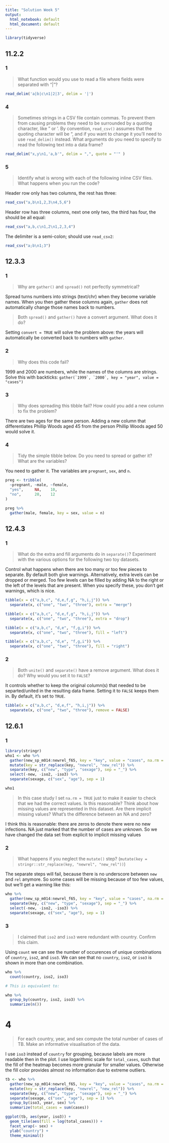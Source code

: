 ```yaml
---
title: "Solution Week 5"
output:
  html_notebook: default
  html_document: default
---
```


```r
library(tidyverse)
```

## 11.2.2

### 1

> What function would you use to read a file where fields were separated with
“|”?


```r
read_delim('a|b|c\n1|2|3', delim = '|')
```


### 4

> Sometimes strings in a CSV file contain commas. To prevent them from causing problems they need to be surrounded by a quoting character, like " or '. By convention, ```read_csv()``` assumes that the quoting character will be ", and if you want to change it you’ll need to use ```read_delim()``` instead. What arguments do you need to specify to read the following text into a data frame?

```r
read_delim("x,y\n1,'a,b'", delim = ",", quote = "'" )
```

### 5
> Identify what is wrong with each of the following inline CSV files. What happens when you run the code?


Header row only has two columns, the rest has three:
```r
read_csv("a,b\n1,2,3\n4,5,6") 
```

Header row has three columns, next one only two, the third has four, the should be all equal:
```r
read_csv("a,b,c\n1,2\n1,2,3,4")
```


The delimiter is a semi-colon; should use ```read_csv2```:
```r
read_csv("a;b\n1;3")
```

## 12.3.3

### 1

> Why are ```gather()``` and ```spread()``` not perfectly symmetrical?

Spread turns numbers into strings (text/chr) when they become variable names. When you then gather these columns again, ```gather``` does not automatically change those names back to numbers. 

> Both ```spread()``` and ```gather()``` have a convert argument. What does it do?

Setting ```convert = TRUE``` will solve the problem above: the years will automatically be converted back to numbers with ```gather```.

### 2

> Why does this code fail?

1999 and 2000 are numbers, while the names of the columns are strings. Solve this with backticks:
```gather(`1999`, `2000`, key = "year", value = "cases")```

### 3 

> Why does spreading this tibble fail? How could you add a new column to fix the problem?

There are two ages for the same person. Adding a new column that differentiates Phillip Woods aged 45 from the person Phillip Woods aged 50 would solve it.

### 4

> Tidy the simple tibble below. Do you need to spread or gather it? What are the variables?

You need to gather it. The variables are ```pregnant```, ```sex```, and ```n```.

```r
preg <- tribble(
  ~pregnant, ~male, ~female,
  "yes",     NA,    10,
  "no",      20,    12
)

preg %>% 
  gather(male, female, key = sex, value = n)
```

## 12.4.3

### 1

> What do the extra and fill arguments do in ```separate()```? Experiment with the various options for the following two toy datasets.

Control what happens when there are too many or too few pieces to separate. By default both give warnings. Alternatively, extra levels can be dropped or merged. Too few levels can be filled by adding NA to the right or the left of the levels that are present. When you specify these, you don't get warnings, which is nice.

```r
tibble(x = c("a,b,c", "d,e,f,g", "h,i,j")) %>% 
  separate(x, c("one", "two", "three"), extra = "merge")

tibble(x = c("a,b,c", "d,e,f,g", "h,i,j")) %>% 
  separate(x, c("one", "two", "three"), extra = "drop")

tibble(x = c("a,b,c", "d,e", "f,g,i")) %>% 
  separate(x, c("one", "two", "three"), fill = "left")

tibble(x = c("a,b,c", "d,e", "f,g,i")) %>% 
  separate(x, c("one", "two", "three"), fill = "right")
```

### 2

> Both ```unite()``` and ```separate()``` have a remove argument. What does it do? Why would you set it to ```FALSE```?

It controls whether to keep the original column(s) that needed to be separted/united in the resulting data frame. Setting it to ```FALSE``` keeps them in. By default, it's set to ```TRUE```.

```r
tibble(x = c("a,b,c", "d,e,f", "h,i,j")) %>% 
  separate(x, c("one", "two", "three"), remove = FALSE)
```

## 12.6.1

### 1

```r
library(stringr)
who1 <- who %>% 
  gather(new_sp_m014:newrel_f65, key = "key", value = "cases", na.rm = TRUE) %>% 
  mutate(key = str_replace(key, "newrel", "new_rel")) %>%
  separate(key, c("new", "type", "sexage"), sep = "_") %>%
  select(-new, -iso2, -iso3) %>%
  separate(sexage, c("sex", "age"), sep = 1)

who1
```

> In this case study I set ```na.rm = TRUE``` just to make it easier to check that we had the correct values. Is this reasonable? Think about how missing values are represented in this dataset. Are there implicit missing values? What’s the difference between an NA and zero?

I think this is reasonable: there are zeros to denote there were no new infections. NA just marked that the number of cases are unknown. So we have changed the data set from explicit to implicit missing values

### 2

> What happens if you neglect the ```mutate()``` step? (```mutate(key = stringr::str_replace(key, "newrel", "new_rel"))```)

The separate steps will fail, because there is no underscore between ```new``` and ```rel``` anymore. So some cases will be missing because of too few values, but we'll get a warning like this:

```r
who %>% 
  gather(new_sp_m014:newrel_f65, key = "key", value = "cases", na.rm = TRUE) %>% 
  separate(key, c("new", "type", "sexage"), sep = "_") %>%
  select(-new, -iso2, -iso3) %>%
  separate(sexage, c("sex", "age"), sep = 1)
```

### 3

> I claimed that ```iso2``` and ```iso3``` were redundant with country. Confirm this claim.

Using ```count``` we can see the number of occurences of unique combinations of ```country```, ```iso2```, and ```iso3```. We can see that no ```country```, ```iso2```, or ```iso3``` is shown in more than one combination.

```r
who %>% 
  count(country, iso2, iso3) 

# This is equivalent to:

who %>%
  group_by(country, iso2, iso3) %>%
  summarize(n())
```

# 4

> For each country, year, and sex compute the total number of cases of TB. Make an informative visualisation of the data.

I use ```iso3``` instead of ```country``` for grouping, because labels are more readable then in the plot. I use logarithmic scale for ```total_cases```, such that the fill of the heatmap becomes more granular for smaller values. Otherwise the fill color provides almost no information due to extreme outliers.

```r
tb <- who %>% 
  gather(new_sp_m014:newrel_f65, key = "key", value = "cases", na.rm = TRUE) %>% 
  mutate(key = str_replace(key, "newrel", "new_rel")) %>%
  separate(key, c("new", "type", "sexage"), sep = "_") %>%
  separate(sexage, c("sex", "age"), sep = 1) %>%
  group_by(iso3, year, sex) %>%
  summarize(total_cases = sum(cases))

ggplot(tb, aes(year, iso3)) +
  geom_tile(aes(fill = log(total_cases))) +
  facet_wrap(~ sex) +
  ylab("country") +
  theme_minimal()
```
